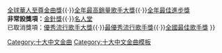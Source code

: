 {{Navbox
|name  = 十大中文金曲女歌手
|title = [[十大中文金曲頒獎音樂會|十大中文金曲]]女歌手
| titlestyle = background: #bfe87b
| groupstyle = background: #caff70
| belowstyle = background: #bfe87b
|group1 = 2020年代
|list1 = {{Navbox|subgroup
   | listclass = hlist
   | basestyle = background:#FFD700;
   | group1 = 金獎
   | list1  =
2020 [[李幸倪|Gin Lee]]
}}
{{Navbox|subgroup
   | listclass = hlist
   | basestyle = background:#aaaaaa;
   | group1 = 銀獎
   | list1  = 
2020 [[鄭欣宜]]
}}
{{Navbox|subgroup
   | listclass = hlist
   | basestyle = background:#cd7f32;
   | group1 = 銅獎
   | list1  =
2020 [[江海迦|AGA]]
}}
{{nowrap end}}
|below = 註：獎項前身為“[[十大中文金曲頒獎音樂會優秀流行歌手大獎|優秀流行歌手大獎]]”，最高級別年度女歌手獎則為“[[十大中文金曲頒獎音樂會#最優秀流行歌手獎|最優秀流行女歌手獎]]”。自2020年起，該獎項因十大中文金曲獎項改革而停頒，改為頒發男、女歌手及樂隊／組合金、銀、銅獎。<br>'''常設獎項：'''[[十大中文金曲頒獎音樂會十大中文金曲獎|十大中文金曲獎]]
{{·}}[[十大中文金曲頒獎音樂會全球華人至尊金曲獎|全球華人至尊金曲獎]]{{·}}[[十大中文金曲頒獎音樂會#全年最高銷量歌手大獎（1991-2017）／最佳中文唱片獎（2018-）|全年最高銷量歌手大獎]]{{·}}[[十大中文金曲頒獎音樂會全年最佳進步獎|全年最佳進步獎]]<BR>'''非常設獎項：'''[[金針獎]]{{·}}[[十大中文金曲頒獎音樂會#名人堂|名人堂]]<br>已取消獎項：[[十大中文金曲頒獎音樂會優秀流行歌手大獎|優秀流行歌手大獎]]{{·}}[[十大中文金曲頒獎音樂會#最優秀流行歌手獎|最優秀流行歌手獎]]{{·}}[[十大中文金曲頒獎音樂會#全國最佳歌手獎|全國最佳歌手獎]]
}}<noinclude>
[[Category:十大中文金曲]]
[[Category:十大中文金曲模板]]
</noinclude>